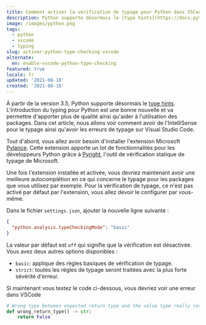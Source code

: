 ```yaml
---
title: Comment activer la vérification de typage pour Python dans VSCode
description: Python supporte désormais le [type hints](https://docs.python.org/3/library/typing.html). Dans cet article, nous allons voir comment avoir de l'IntelliSense pour le typage ainsi qu'avoir les erreurs de typage sur Visual Studio Code.
image: /images/python.png
tags:
  - python
  - vscode
  - typing
slug: activer-python-type-checking-vscode
alternate:
  en: enable-vscode-python-type-checking
featured: true
locale: fr
updated: '2021-08-18'
created: '2021-08-18'
---
```


À partir de la version 3.5, Python supporte désormais le [type hints](https://docs.python.org/3/library/typing.html). L'introduction du typing pour Python est une bonne nouvelle et va permettre d'apporter plus de qualité ainsi qu'aider à l'utilisation des packages. Dans cet article, nous allons voir comment avoir de l'IntelliSense pour le typage ainsi qu'avoir les erreurs de typage sur Visual Studio Code.

Tout d'abord, vous allez avoir besoin d'installer l'extension Microsoft [Pylance](https://marketplace.visualstudio.com/items?itemName=ms-python.vscode-pylance). Cette extension apporte un lot de fonctionnalités pour les développeurs Python grâce à [Pyright](https://github.com/microsoft/pyright), l'outil de vérification statique de typage de Microsoft.

Une fois l'extension installée et activée, vous devriez maintenant avoir une meilleure autocomplétion en ce qui concerne le typage pour les packages que vous utilisez par exemple. Pour la vérification de typage, ce n'est pas activé par défaut par l'extension, vous allez devoir le configurer par vous-même.

Dans le fichier `settings.json`, ajouter la nouvelle ligne suivante :

```json
{
  "python.analysis.typeCheckingMode": "basic"
}
```

La valeur par défaut est `off` qui signifie que la vérification est désactivée. Vous avez deux autres options disponibles :

- `basic`: applique des règles basiques de vérification de typage.
- `strict`: toutes les règles de typage seront traitées avec la plus forte sévérité d'erreur.

Si maintenant vous testez le code ci-dessous, vous devriez voir une erreur dans VSCode

```python
# Wrong type between expected return type and the value type really returned by this function
def wrong_return_type() -> str:
    return False
```
